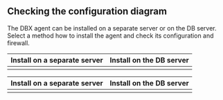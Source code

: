 ## Checking the configuration diagram

The DBX agent can be installed on a separate server or on the DB server. Select a method how to install the agent and check its configuration and firewall.

<Xclude product="cubrid">

<div class='db-agent'>

|                   Install on a separate server                  |                   Install on the DB server                   |
| :-------------------------------------------------------------: | :----------------------------------------------------------: |
| <ImgLang img='dbx-install-agent-on-agent-server.png' desc='' /> | <ImgLang img='dbx-install-agent-on-db-server.png' desc='' /> |

</div>

</Xclude>

<InDoc product="cubrid">

<div class='db-agent'>

|                  Install on a separate server                  |                   Install on the DB server                  |
| :------------------------------------------------------------: | :---------------------------------------------------------: |
| <ImgLang img='dbx-install-agent-on-agent-server-cubrid.png' /> | <ImgLang img='dbx-install-agent-on-db-server-cubrid.png' /> |

</div>

</InDoc>
